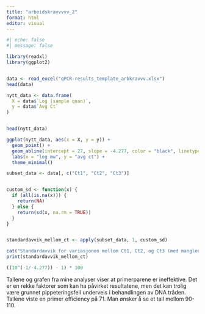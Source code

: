 ---
title: "arbeidskravvvvv_2"
format: html
editor: visual
---

```{r}
#| echo: false
#| message: false

library(readxl)            
library(ggplot2)             


data <- read_excel("qPCR-results_template_arbkravvv.xlsx")
head(data)

nytt_data <- data.frame(
  X = data$`Log (sample quan)`, 
  y = data$`Avg Ct`             
)


head(nytt_data)

ggplot(nytt_data, aes(x = X, y = y)) +
  geom_point() +  
  geom_abline(intercept = 27, slope = -4.277, color = "black", linetype = "dashed") +  
  labs(x = "log mw", y = "avg ct") +  
  theme_minimal()

subset_data <- data[, c("Ct1", "Ct2", "Ct3")]


custom_sd <- function(x) {
  if (all(is.na(x))) {
    return(NA)  
  } else {
    return(sd(x, na.rm = TRUE))
  }
}


standardavvik_mellom_ct <- apply(subset_data, 1, custom_sd)

cat("Standardavvik for variasjonen mellom Ct1, Ct2, og Ct3 (med manglende verdier ignorert):\n")
print(standardavvik_mellom_ct)

((10^(-1/-4.277)) - 1) * 100
```

Tallene og grafen fra mine analyser viser at primerparene er ineffektive. Det er en rekke faktorer som kan ha påvirket resultatene, men det kan trolig være grunnet pippeteringsfeil underveis i behandlingen av DNA tråden. Tallene viste en primer efficiency på 71. Man ønsker å se et tall mellom 90-110.
